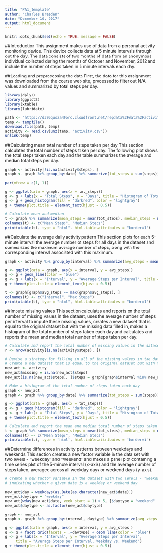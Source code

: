 ```yaml
---
title: "PA1_template"
author: "Charles Breeden"
date: "December 10, 2017"
output: html_document
---
```


```r
knitr::opts_chunk$set(echo = TRUE, message = FALSE)
```

##Introduction
This assignment makes use of data from a personal activity monitoring device. This device collects data at 5 minute intervals through out the day. The data consists of two months of data from an anonymous individual collected during the months of October and November, 2012 and include the number of steps taken in 5 minute intervals each day.

##Loading and preprocessing the data
First, the data for this assignment was downloaded from the course web site, processed to filter out N/A values and summarized by total steps per day.

```r
library(dplyr)
library(ggplot2)
library(xtable)
library(lubridate)

path <- "https://d396qusza40orc.cloudfront.net/repdata%2Fdata%2Factivity.zip"
temp <- tempfile()
download.file(path, temp)
activity <- read.csv(unz(temp, "activity.csv"))
unlink(temp)
```

##Calculating mean total number of steps taken per day
This section calculates the total number of steps taken per day. The following plot shows the total steps taken each day and the table summarizes the average and median total steps per day.

```r
graph <- activity[!is.na(activity$steps), ]
graph <- graph %>% group_by(date) %>% summarize(tot_steps = sum(steps))

par(mfrow = c(1, 1))

g <- ggplot(data = graph, aes(x = tot_steps)) 
g <- g + labs(x = "Total Steps", y = "Days", title = "Histogram of Total Daily Steps")
g <- g + geom_histogram(fill = "darkred", color = "lightgray") 
g + theme(plot.title = element_text(hjust = 0.5))

# Calculate mean and median
t <- graph %>% summarize(mean_steps = mean(tot_steps), median_steps = median(tot_steps))
colnames(t) <- c("Mean Steps", "Median Steps")
print(xtable(t), type = "html", html.table.attributes = "border=1")
```

##Calculate the average daily activity pattern
This section plots for each 5-minute interval the average number of steps for all days in the dataset and summarizes the maximum average number of steps, along with the corresponding interval associated with this maximum.

```r
graph <- activity %>% group_by(interval) %>% summarize(avg_steps = mean(steps, na.rm = TRUE))

g <- ggplot(data = graph, aes(x = interval, y = avg_steps)) 
g <- g + geom_line(color = "blue")
g <- g + labs(x = "Interval", y = "Average Steps per Interval", title = "Average Steps per Interval")
g + theme(plot.title = element_text(hjust = 0.5))

t <- graph[graph$avg_steps == max(graph$avg_steps), ]
colnames(t) <- c("Interval", "Max Steps")
print(xtable(t), type = "html", html.table.attributes = "border=1")
```

##Impute missing values
This section calculates and reports on the total number of missing values in the dataset, uses the average number of steps per interval to impute these missing values, creates a new dataset that is equal to the original dataset but with the missing data filled in, makes a histogram of the total number of steps taken each day and calculates and reports the mean and median total number of steps taken per day.

```r
# Calculate and report the total number of missing values in the dataset 
r <- nrow(activity[is.na(activity$steps), ])

# Devise a strategy for filling in all of the missing values in the dataset
# Create a new dataset that is equal to the original dataset but with the missing data filled in
new_act <- activity
new_act$missing = is.na(new_act$steps)
new_act[is.na(new_act$steps), ]$steps = graph[graph$interval %in% new_act$interval, ]$avg_steps

# Make a histogram of the total number of steps taken each day 
graph <- new_act
graph <- graph %>% group_by(date) %>% summarize(tot_steps = sum(steps))

g <- ggplot(data = graph, aes(x = tot_steps)) 
g <- g + geom_histogram(fill = "darkred", color = "lightgray") 
g <- g + labs(x = "Total Steps", y = "Days", title = "Histogram of Total Daily Steps")
g + theme(plot.title = element_text(hjust = 0.5))

# Calculate and report the mean and median total number of steps taken per day
t <- graph %>% summarize(mean_steps = mean(tot_steps), median_steps = median(tot_steps))
colnames(t) <- c("Mean Steps", "Median Steps")
print(xtable(t), type = "html", html.table.attributes = "border=1")
```

##Determine differences in activity patterns between weekdays and weekends
This section creates a new factor variable in the data set with two levels - "weekday" and "weekend" and makes a panel plot containing a time series plot of the 5-minute interval (x-axis) and the average number of steps taken, averaged across all weekday days or weekend days (y-axis).

```r
# Create a new factor variable in the dataset with two levels - "weekday" and "weekend" 
# indicating whether a given date is a weekday or weekend day

new_act$day = weekdays(as.Date(as.character(new_act$date)))
new_act$daytype = "weekday"
new_act[wday(new_act$date, week_start = 1) > 5, ]$daytype = "weekend"
new_act$daytype <- as.factor(new_act$daytype)

graph <- new_act
graph <- graph %>% group_by(interval, daytype) %>% summarize(avg_steps = mean(steps))

g <- ggplot(data = graph, aes(x = interval, y = avg_steps)) 
g <- g + facet_grid(facets = .~daytype) + geom_line(color = "blue") 
g <- g + labs(x = "Interval", y = "Average Steps per Interval", 
     title = "Average Steps per Interval, Weekday vs. Weekend")
g + theme(plot.title = element_text(hjust = 0.5))
```